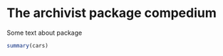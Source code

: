 <!--
%\VignetteEngine{knitr::docco_linear}
%\VignetteIndexEntry{The archivist package compedium}
-->

# The archivist package compedium


Some text about package
```r
summary(cars)
```




